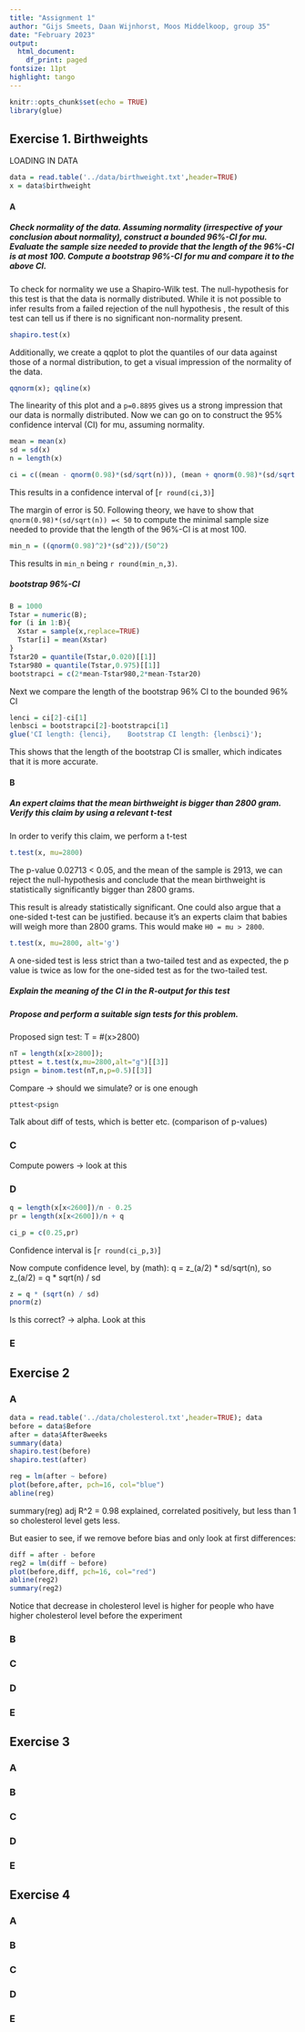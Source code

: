 ```yaml
---
title: "Assignment 1"
author: "Gijs Smeets, Daan Wijnhorst, Moos Middelkoop, group 35"
date: "February 2023"
output:
  html_document:
    df_print: paged
fontsize: 11pt
highlight: tango
---
```


```r
knitr::opts_chunk$set(echo = TRUE)
library(glue)
```

## Exercise 1. Birthweights

LOADING IN DATA
```r
data = read.table('../data/birthweight.txt',header=TRUE)
x = data$birthweight
```


#### A
##### Check normality of the data. Assuming normality (irrespective of your conclusion about normality), construct a bounded 96%-CI for mu. Evaluate the sample size needed to provide that the length of the 96%-CI is at most 100. Compute a bootstrap 96%-CI for mu and compare it to the above CI.

To check for normality we use a Shapiro-Wilk test. The null-hypothesis for this test is that the data is normally distributed. While it is not possible to infer results from a failed rejection of the null hypothesis , the result of this test can tell us if there is no significant non-normality present.

```r
shapiro.test(x)
```

Additionally, we create a qqplot to plot the quantiles of our data against those of a normal distribution, to get a visual impression of the normality of the data.

```r
qqnorm(x); qqline(x)
```

The linearity of this plot and a `p=0.8895` gives us a strong impression that our data is normally distributed. Now we can go on to construct the 95% confidence interval (CI) for mu, assuming normality.

```r
mean = mean(x)
sd = sd(x)
n = length(x)

ci = c((mean - qnorm(0.98)*(sd/sqrt(n))), (mean + qnorm(0.98)*(sd/sqrt(n))))
```

This results in a confidence interval of [`r round(ci,3)`]

The margin of error is 50. Following theory, we have to show that `qnorm(0.98)*(sd/sqrt(n)) =< 50` to compute the minimal sample size needed to provide that the length of the 96%-CI is at most 100.
```r
min_n = ((qnorm(0.98)^2)*(sd^2))/(50^2)
```
This results in `min_n` being `r round(min_n,3)`.


##### bootstrap 96%-CI 
```r
B = 1000
Tstar = numeric(B);
for (i in 1:B){
  Xstar = sample(x,replace=TRUE)
  Tstar[i] = mean(Xstar)
}
Tstar20 = quantile(Tstar,0.020)[[1]]
Tstar980 = quantile(Tstar,0.975)[[1]]
bootstrapci = c(2*mean-Tstar980,2*mean-Tstar20)
```

Next we compare the length of the bootstrap 96% CI to the bounded 96% CI
```r
lenci = ci[2]-ci[1]
lenbsci = bootstrapci[2]-bootstrapci[1]
glue('CI length: {lenci},    Bootstrap CI length: {lenbsci}');
```
This shows that the length of the bootstrap CI is smaller, which indicates that it is more accurate.


#### B
##### An expert claims that the mean birthweight is bigger than 2800 gram. Verify this claim by using a relevant t-test

In order to verify this claim, we perform a t-test
```r
t.test(x, mu=2800)
```
The p-value 0.02713 < 0.05, and the mean of the sample is 2913, we can reject the null-hypothesis and conclude that the mean birthweight is statistically significantly bigger than 2800 grams.

This result is already statistically significant. One could also argue that a one-sided t-test can be justified. because it's an experts claim that babies will weigh more than 2800 grams.
This would make `H0 = mu > 2800`. 

```r
t.test(x, mu=2800, alt='g')
```

A one-sided test is less strict than a two-tailed test and as expected, the p value is twice as low for the one-sided test as for the two-tailed test. 

##### Explain the meaning of the CI in the R-output for this test

##### Propose and perform a suitable sign tests for this problem.
Proposed sign test: T = #(x>2800)
```r
nT = length(x[x>2800]); 
pttest = t.test(x,mu=2800,alt="g")[[3]]
psign = binom.test(nT,n,p=0.5)[[3]]
```

Compare -> should we simulate? or is one enough
```r
pttest<psign
```
Talk about diff of tests, which is better etc. (comparison of p-values)

### C
Compute powers -> look at this

### D
```r
q = length(x[x<2600])/n - 0.25
pr = length(x[x<2600])/n + q
```

```r
ci_p = c(0.25,pr)
```
Confidence interval is [`r round(ci_p,3)`]


Now compute confidence level, by (math): q = z_(a/2) * sd/sqrt(n), so z_(a/2) = q * sqrt(n) / sd
```r
z = q * (sqrt(n) / sd)
pnorm(z)
```

Is this correct? -> alpha. Look at this


### E


## Exercise 2

### A
```r
data = read.table('../data/cholesterol.txt',header=TRUE); data
before = data$Before
after = data$After8weeks
summary(data)
shapiro.test(before)
shapiro.test(after)
```
```r
reg = lm(after ~ before)
plot(before,after, pch=16, col="blue")
abline(reg)
```
summary(reg) adj R^2 = 0.98 explained, correlated positively, but less than 1 so cholesterol level gets less. 

But easier to see, if we remove before bias and only look at first differences:
```r
diff = after - before
reg2 = lm(diff ~ before)
plot(before,diff, pch=16, col="red")
abline(reg2)
summary(reg2)
```
Notice that decrease in cholesterol level is higher for people who have higher cholesterol level before the experiment

### B

### C

### D

### E


## Exercise 3

### A

### B

### C

### D

### E


## Exercise 4

### A

### B

### C

### D

### E

